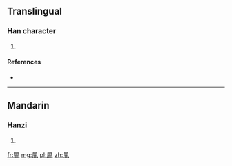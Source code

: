 ==Translingual==

===Han character===
{{Han char|rn=16|rad=几|as=05|sn=7|four=|canj=竹弓一日 (HNMA), X竹弓一日 (XHNMA)}}

# {{defn|Han|sort=几05}}

====References====
* {{Han ref|kx=1411.070|dkj=01765|dj=0299.320|hdz=10277.110|uh=51EC|ud=20972}}

----

==Mandarin==

===Hanzi===
{{cmn-hanzi|pin=[[fēng]] ([[feng1]])|wg=feng<sup>1</sup>}}

# {{defn|Mandarin|sort=几05}}

[[fr:凬]]
[[mg:凬]]
[[pl:凬]]
[[zh:凬]]